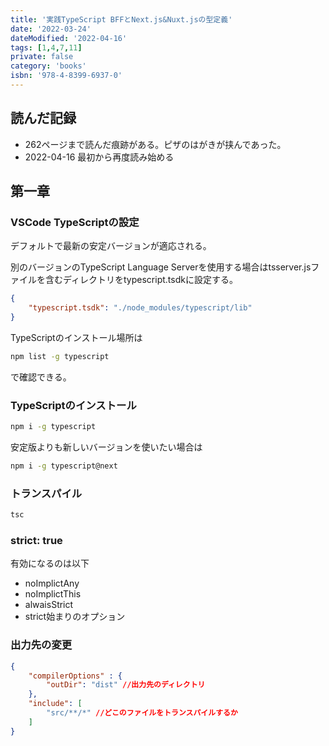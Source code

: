 ```yaml
---
title: '実践TypeScript BFFとNext.js&Nuxt.jsの型定義'
date: '2022-03-24'
dateModified: '2022-04-16'
tags: [1,4,7,11]
private: false
category: 'books'
isbn: '978-4-8399-6937-0'
---
```

## 読んだ記録

- 262ページまで読んだ痕跡がある。ピザのはがきが挟んであった。
- 2022-04-16 最初から再度読み始める

## 第一章
### VSCode TypeScriptの設定
デフォルトで最新の安定バージョンが適応される。

別のバージョンのTypeScript Language Serverを使用する場合はtsserver.jsファイルを含むディレクトリをtypescript.tsdkに設定する。

```json
{
	"typescript.tsdk": "./node_modules/typescript/lib"
}
```

TypeScriptのインストール場所は

```bash
npm list -g typescript
```

で確認できる。

### TypeScriptのインストール

```bash
npm i -g typescript
```

安定版よりも新しいバージョンを使いたい場合は

```bash
npm i -g typescript@next
```

### トランスパイル

```bash
tsc
```

### strict: true

有効になるのは以下

- noImplictAny
- noImplictThis
- alwaisStrict
- strict始まりのオプション

### 出力先の変更

```json
{
	"compilerOptions" : {
		"outDir": "dist" //出力先のディレクトリ
	},
	"include": [
		"src/**/*" //どこのファイルをトランスパイルするか
	]
}
```
